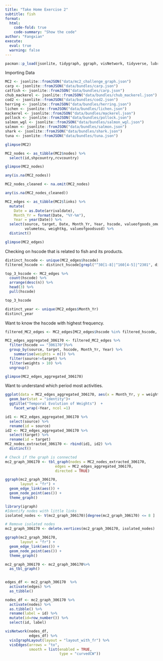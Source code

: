 ```yaml
---
title: "Take Home Exercise 2"
subtitle: fish
format: 
  html: 
    code-fold: true
    code-summary: "Show the code"
author: "Fangxian"
execute: 
  eval: true
  warning: false
---
```


```r
pacman::p_load(jsonlite, tidygraph, ggraph, visNetwork, tidyverse, lubridate, ggplot2, gifski, gapminder,plotly, gganimate)
```

Importing Data

```r
MC2 <- jsonlite::fromJSON("data/mc2_challenge_graph.json")
carp <- jsonlite::fromJSON("data/bundles/carp.json")
catfish <- jsonlite::fromJSON("data/bundles/carp.json")
chub_mackerel <- jsonlite::fromJSON("data/bundles/chub_mackerel.json")
cod2 <- jsonlite::fromJSON("data/bundles/cod2.json")
herring <- jsonlite::fromJSON("data/bundles/herring.json")
lichen <- jsonlite::fromJSON("data/bundles/lichen.json")
mackerel <- jsonlite::fromJSON("data/bundles/mackerel.json")
pollock <- jsonlite::fromJSON("data/bundles/pollock.json")
salmon_wgl <- jsonlite::fromJSON("data/bundles/salmon_wgl.json")
salmon <- jsonlite::fromJSON("data/bundles/salmon.json")
shark <- jsonlite::fromJSON("data/bundles/shark.json")
tuna <- jsonlite::fromJSON("data/bundles/tuna.json")
```

```r
glimpse(MC2)
```

```r
MC2_nodes <- as_tibble(MC2$nodes) %>%
  select(id,shpcountry,rcvcountry)

glimpse(MC2_nodes)

any(is.na(MC2_nodes))

MC2_nodes_cleaned <- na.omit(MC2_nodes)

any(is.na(MC2_nodes_cleaned))
```

```r
MC2_edges <- as_tibble(MC2$links) %>%
  mutate(
    Date = as.Date(arrivaldate),
    Month_Yr = format(Date, "%Y-%m"),
    Year = year(Date)) %>%
  select(source, target, Date, Month_Yr, Year, hscode, valueofgoods_omu, 
         volumeteu, weightkg, valueofgoodsusd) %>% 
  distinct()

glimpse(MC2_edges)
```

Checking on hscode that is related to fish and its products.

```r
distinct_hscode <- unique(MC2_edges$hscode)
filtered_hscode <- distinct_hscode[grepl("^30[1-8]|^160[4-5]|^2301", distinct_hscode)]

top_3_hscode <- MC2_edges %>%
  count(hscode) %>%
  arrange(desc(n)) %>%
  head(3) %>%
  pull(hscode)

top_3_hscode
```

```r
distinct_year <- unique(MC2_edges$Month_Yr)
distinct_year
```

Want to know the hscode with highest frequency.

```r
filtered_MC2_edges <- MC2_edges[MC2_edges$hscode %in% filtered_hscode, ]

MC2_edges_aggregated_306170 <- filtered_MC2_edges %>%
  filter(hscode == "306170")%>%
  group_by(source, target, hscode, Month_Yr, Year) %>%
    summarise(weights = n()) %>%
  filter(source!=target) %>%
  filter(weights > 10) %>%
  ungroup()

glimpse(MC2_edges_aggregated_306170)
```

Want to understand which period most activities.

```r
ggplot(data = MC2_edges_aggregated_306170, aes(x = Month_Yr, y = weights)) +
  geom_bar(stat = "identity")+
  ggtitle("Temporal Evolution of Weights")  +
    facet_wrap(~Year, ncol =1)
```

```r
id1 <- MC2_edges_aggregated_306170 %>%
  select(source) %>%
  rename(id = source)
id2 <- MC2_edges_aggregated_306170 %>%
  select(target) %>%
  rename(id = target)
MC2_nodes_extracted_306170 <- rbind(id1, id2) %>%
  distinct()
```

```r
# Check if the graph is connected
mc2_graph_306170 <- tbl_graph(nodes = MC2_nodes_extracted_306170,
                       edges = MC2_edges_aggregated_306170,
                       directed = TRUE)

```

```r
ggraph(mc2_graph_306170,
       layout = "fr") +
  geom_edge_link(aes()) +
  geom_node_point(aes()) +
  theme_graph()

library(igraph)
#Identify nodes with little links
isolated_nodes <- V(mc2_graph_306170)[degree(mc2_graph_306170) <= 8 ]

# Remove isolated nodes
mc2_graph_306170 <- delete.vertices(mc2_graph_306170, isolated_nodes)

ggraph(mc2_graph_306170,
       layout = "fr") +
  geom_edge_link(aes()) +
  geom_node_point(aes()) +
  theme_graph()
```

```r
mc2_graph_306170 <- mc2_graph_306170%>%
  as_tbl_graph()
               
```

```r
edges_df <- mc2_graph_306170  %>%
  activate(edges) %>%
  as_tibble()

nodes_df <- mc2_graph_306170 %>%
  activate(nodes) %>%
  as.tibble() %>%
  rename(label = id) %>%
  mutate(id=row_number()) %>%
  select(id, label)
```

```r
visNetwork(nodes_df,
           edges_df) %>%
  visIgraphLayout(layout = "layout_with_fr") %>%
  visEdges(arrows = "to", 
           smooth = list(enabled = TRUE, 
                         type = "curvedCW"))
```
